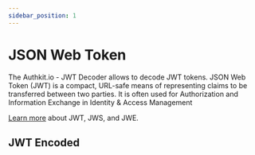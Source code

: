 ```yaml
---
sidebar_position: 1
---
```



# JSON Web Token

The Authkit.io - JWT Decoder allows to decode JWT tokens. JSON Web Token (JWT) is a compact, URL-safe means of representing claims to be transferred between two parties.
It is often used for Authorization and Information Exchange in Identity & Access Management

[Learn more](https://docs.cidaas.com/docs/cidaas-iam/dxvjtbdxbwt08-validate-token) about JWT, JWS, and JWE.

## JWT Encoded

<JWTDecoder />